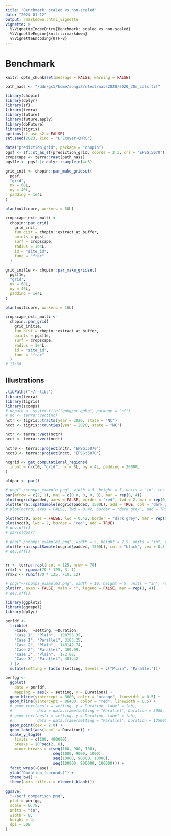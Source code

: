 ```yaml
---
title: "Benchmark: scaled vs non-scaled"
date: "2024-01-12"
output: rmarkdown::html_vignette
vignette: >
  %\VignetteIndexEntry{Benchmark: scaled vs non-scaled}
  %\VignetteEngine{knitr::rmarkdown}
  %\VignetteEncoding{UTF-8}
---
```



# Benchmark

```r
knitr::opts_chunk$set(message = FALSE, warning = FALSE)

```

```r
path_nass <- "/ddn/gs1/home/songi2/rtest/nass2020/2020_30m_cdls.tif"
```

```r
library(chopin)
library(dplyr)
library(sf)
library(terra)
library(future)
library(future.apply)
library(doFuture)
library(tigris)
options(sf_use_s2 = FALSE)
set.seed(2023, kind = "L'Ecuyer-CMRG")
```


```r
data("prediction_grid", package = "chopin")
pgsf <- sf::st_as_sf(prediction_grid, coords = 2:3, crs = "EPSG:5070")
cropscape <- terra::rast(path_nass)
pgsf1e <- pgsf |> dplyr::sample_n(4e5)
```

```r
grid_init <- chopin::par_make_gridset(
  pgsf,
  "grid",
  nx = 60L,
  ny = 40L,
  padding = 1e4L
)

plan(multicore, workers = 50L)

cropscape_extr_multi <-
  chopin::par_grid(
    grid_init,
    fun_dist = chopin::extract_at_buffer,
    points = pgsf,
    surf = cropscape,
    radius = 1e4L,
    id = "site_id",
    func = "frac"
  )

```


```r
grid_init1e <- chopin::par_make_gridset(
  pgsf1e,
  "grid",
  nx = 60L,
  ny = 40L,
  padding = 1e4L
)

plan(multicore, workers = 16L)

cropscape_extr_multi <-
  chopin::par_grid(
    grid_init1e,
    fun_dist = chopin::extract_at_buffer,
    points = pgsf1e,
    surf = cropscape,
    radius = 1e4L,
    id = "site_id",
    func = "frac"
  )
# 15:30
```


## Illustrations
```r
.libPaths("~/r-libs")
library(terra)
library(tigris)
library(scomps)
# ncpath <- system.file("gpkg/nc.gpkg", package = "sf")
# nc <- terra::vect(nc)
nctr <- tigris::tracts(year = 2020, state = "NC")
ncct <- tigris::counties(year = 2020, state = "NC")

nctr <- terra::vect(nctr)
ncct <- terra::vect(ncct)

nctr0 <- terra::project(nctr, "EPSG:5070")
ncct0 <- terra::project(ncct, "EPSG:5070")

ncgrid <- get_computational_regions(
  input = ncct0, "grid", nx = 8L, ny = 4L, padding = 20000L
)

oldpar <- par()

# png("~/scomps_example.png", width = 5, height = 5, units = "in", res = 508)
par(mfrow = c(2, 1), mai = c(0.0, 0, 0, 0), mar = rep(0, 4))
plot(ncgrid$padded, axes = FALSE, border = "red", lwd = 2, mar = rep(0, 4))
plot(terra::spatSample(ncgrid$padded, 1500L), add = TRUE, col = "dark grey", cex = 0.3)
# plot(nctr0, axes = FALSE, lwd = 0.42, border = "dark grey", add = TRUE)

plot(nctr0, axes = FALSE, lwd = 0.42, border = "dark grey", mar = rep(0, 4))
plot(ncct0, lwd = 2, border = "red", add = TRUE)
# dev.off()
# par(oldpar)

# png("~/scomps_example2.png", width = 5, height = 2.5, units = "in", res = 508)
plot(terra::spatSample(ncgrid$padded, 1500L), col = "black", cex = 0.3)
# dev.off()


rr <- terra::rast(ncol = 125, nrow = 70)
rr$x1 <- rgamma(70 * 125, 3, 1)
rr$x2 <- runif(70 * 125, -10, 12)

# png("~/scomps_example3.png", width = 10, height = 5, units = "in", res = 508)
plot(rr, axes = FALSE, main = "", legend = FALSE, mar = rep(1, 4))
# dev.off()
```

```r
library(ggplot2)
library(ggrepel)
library(dplyr)

perfdf <-
  tribble(
    ~Case,  ~setting, ~Duration,
    "Case 1", "Plain",  198755.35,
    "Case 1", "Parallel", 3183.25,
    "Case 2", "Plain",  148142.74,
    "Case 2", "Parallel", 389.99,
    "Case 3", "Plain",  172.88,
    "Case 3", "Parallel", 401.42
  ) |>
  mutate(setting = factor(setting, levels = c("Plain", "Parallel")))

perfgg <-
  ggplot(
    data = perfdf,
    mapping = aes(x = setting, y = Duration)) +
  geom_hline(yintercept = 3600, color = "orange", linewidth = 0.5) +
  geom_hline(yintercept = 86400, color = "red", linewidth = 0.5) +
  # geom_text(aes(x = setting, y = Duration, label = lab),
  #           data = data.frame(setting = "Parallel", Duration = 5000, lab = "1 hour")) +
  # geom_text(aes(x = setting, y = Duration, label = lab),
  #           data = data.frame(setting = "Parallel", Duration = 125000, lab = "1 day")) +
  geom_point(cex = 2.0) +
  geom_label(aes(label = Duration)) +
  scale_y_log10(
    limits = c(100, 400000),
    breaks = 10^seq(2, 6),
    minor_breaks = c(seq(100, 900, 100),
                     seq(1000, 9000, 1000),
                     seq(10000, 90000, 10000),
                     seq(100000, 900000, 100000))) +
  facet_wrap(~Case) +
  ylab("Duration (seconds)") +
  theme_bw() +
  theme(axis.title.x = element_blank())

ggsave(
  "~/perf_comparison.png",
  plot = perfgg,
  scale = 0.75,
  units = "in",
  width = 8,
  height = 4,
  dpi = 508
)



```